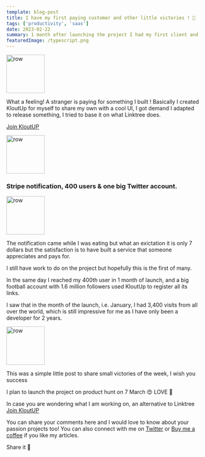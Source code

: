 ```yaml
---
template: blog-post
title: I have my first paying customer and other little victories ! 🥰
tags: ['productivity', 'saas']
date: 2023-02-22
summary: 1 month after launching the project I had my first client and it is very motivating.
featuredImage: /typescript.png
---
```


<div className="Image__Small">
  <img
    src="https://i.ibb.co/Qp8mJGx/trevor-snoop-dogg-is-george-washington-on-the-one-dollar-bill-47b9b439-7b2e-466b-9bc3-f5dd4ce1acd1.png"
    alt="row"
    height="100px"
  />
</div>

What a feeling! A stranger is paying for something I built !
Basically I created KloutUp for myself to share my own with a cool UI, I got demand I adapted to release something, I tried to base it on what Linktree does.

[Join KloutUP](https://kloutup.co)

<div className="Image__Small">
  <img
    src="https://pbs.twimg.com/media/FpgqHNLWABsWcp2?format=jpg&name=large"
    alt="row"
    height="100px"
  />
</div>

### Stripe notification, 400 users & one big Twitter account.

<div className="Image__Small">
  <img
    src="https://pbs.twimg.com/media/Fpb_JEEX0BcYAN5?format=jpg&name=large"
    alt="row"
    height="100px"
  />
</div>

The notification came while I was eating but what an exictation it is only 7 dollars but the satisfaction is to have built a service that someone appreciates and pays for.

I still have work to do on the project but hopefully this is the first of many.

In the same day I reached my 400th user in 1 month of launch, and a big football account with 1.6 million followers used KloutUp to register all its links.

I saw that in the month of the launch, i.e. January, I had 3,400 visits from all over the world, which is still impressive for me as I have only been a developer for 2 years.

<div className="Image__Small">
  <img
    src="https://pbs.twimg.com/media/FpWeQxRX0AMeWDh?format=jpg&name=medium"
    alt="row"
    height="100px"
  />
</div>

This was a simple little post to share small victories of the week, I wish you success

I plan to launch the project on product hunt on 7 March 😍 LOVE 🫶

In case you are wondering what I am working on, an alternative to Linktree [Join KloutUP](https://kloutup.co)

You can share your comments here and I would love to know about your passion projects too! You can also connect with me on [Twitter](https://twitter.com/Mans_JS) or [Buy me a coffee](https://www.buymeacoffee.com/maans) if you like my articles.

Share it 🙌
